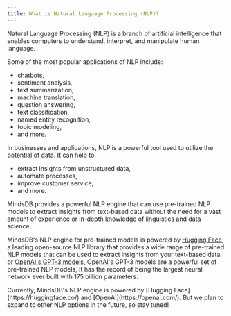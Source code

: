 ```yaml
---
title: What is Natural Language Processing (NLP)?
---
```


Natural Language Processing (NLP) is a branch of artificial intelligence that
enables computers to understand, interpret, and manipulate human language.

Some of the most popular applications of NLP include:

- chatbots,
- sentiment analysis,
- text summarization,
- machine translation,
- question answering,
- text classification,
- named entity recognition,
- topic modeling,
- and more.

In businesses and applications, NLP is a powerful tool used to utilize the potential of data. It can help to:

- extract insights from unstructured data,
- automate processes,
- improve customer service,
- and more.

MindsDB provides a powerful NLP engine that can use pre-trained NLP models to extract insights from text-based data
without the need for a vast amount of experience or in-depth knowledge of linguistics and data science.

MindsDB's NLP engine for pre-trained models is powered by [Hugging Face](https://huggingface.co/), a leading open-source NLP library that provides a wide range
of pre-trained NLP models that can be used to extract insights from your text-based data. or [OpenAI's GPT-3 models](https://openai.com/), OpenAI's GPT-3 models
are a powerful set of pre-trained NLP models, It has the record of being the largest neural network ever built with 175 billion parameters.

<Tip>
Currently, MindsDB's NLP engine is powered by [Hugging Face](https://huggingface.co/) and [OpenAI](https://openai.com/). But we plan to expand to other NLP options in the future, so stay tuned!
</Tip>
